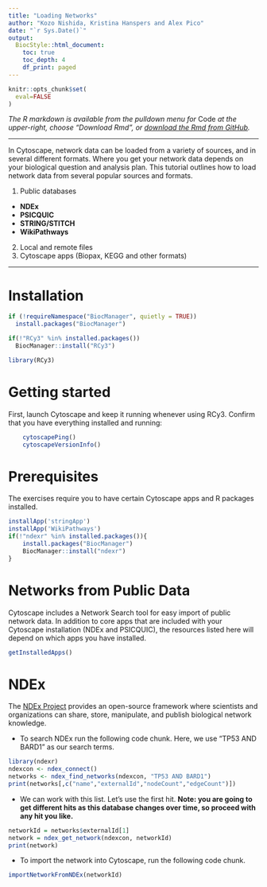 ```yaml
---
title: "Loading Networks"
author: "Kozo Nishida, Kristina Hanspers and Alex Pico"
date: "`r Sys.Date()`"
output:
  BiocStyle::html_document:
    toc: true
    toc_depth: 4
    df_print: paged
---
```

```r
knitr::opts_chunk$set(
  eval=FALSE
)
```

*The R markdown is available from the pulldown menu for* Code *at the upper-right, choose "Download Rmd", or [download the Rmd from GitHub](https://raw.githubusercontent.com/nrnb/gsod2019_kozo_nishida/master/loading-networks.Rmd).*

<hr />

In Cytoscape, network data can be loaded from a variety of sources, and in several different formats. Where you get your network data depends on your biological question and analysis plan. This tutorial outlines how to load network data from several popular sources and formats.

1. Public databases
  - **NDEx**
  - **PSICQUIC**
  - **STRING/STITCH**
  - **WikiPathways**
2. Local and remote files
3. Cytoscape apps (Biopax, KEGG and other formats)

<hr />

# Installation
```r
if (!requireNamespace("BiocManager", quietly = TRUE))
  install.packages("BiocManager")

if(!"RCy3" %in% installed.packages())
  BiocManager::install("RCy3")

library(RCy3)
```

# Getting started
First, launch Cytoscape and keep it running whenever using RCy3. Confirm that you have everything installed and running:
```r
    cytoscapePing()
    cytoscapeVersionInfo()
```

# Prerequisites

The exercises require you to have certain Cytoscape apps and R packages installed.

```r
installApp('stringApp')
installApp('WikiPathways')
if(!"ndexr" %in% installed.packages()){
    install.packages("BiocManager")
    BiocManager::install("ndexr")
}
```

# Networks from Public Data

Cytoscape includes a Network Search tool for easy import of public network data.
In addition to core apps that are included with your Cytoscape installation (NDEx and PSICQUIC), the resources listed here will depend on which apps you have installed.

```r
getInstalledApps()
```

# NDEx

The [NDEx Project](http://www.ndexbio.org/) provides an open-source framework where scientists and organizations can share, store, manipulate, and publish biological network knowledge.

- To search NDEx run the following code chunk. Here, we use "TP53 AND BARD1" as our search terms.

```r
library(ndexr)
ndexcon <- ndex_connect()
networks <- ndex_find_networks(ndexcon, "TP53 AND BARD1")
print(networks[,c("name","externalId","nodeCount","edgeCount")])
```

- We can work with this list. Let’s use the first hit. **Note: you are going to get different hits as this database changes over time, so proceed with any hit you like.**

```r
networkId = networks$externalId[1]
network = ndex_get_network(ndexcon, networkId)
print(network)
```

- To import the network into Cytoscape, run the following code chunk.

```r
importNetworkFromNDEx(networkId)
```

